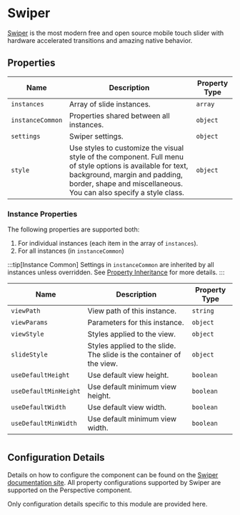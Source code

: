 # Swiper

[Swiper] is the most modern free and open source mobile touch slider with hardware accelerated transitions and amazing native behavior.

## Properties

<APITable>

| Name | Description | Property Type |
| -- | -- | -- |
| `instances` | Array of slide instances. | `array` |
| `instanceCommon` | Properties shared between all instances. | `object` | 
| `settings` | Swiper settings. | `object` |
| `style` | Use styles to customize the visual style of the component. Full menu of style options is available for text, background, margin and padding, border, shape and miscellaneous. You can also specify a style class. | `object` | 

</APITable>

### Instance Properties

The following properties are supported both:
1. For individual instances (each item in the array of `instances`).
2. For all instances (in `instanceCommon`)

:::tip[Instance Common]
Settings in `instanceCommon` are inherited by all instances unless overridden. See [Property Inheritance](./property-inheritance) for more details.
:::

<APITable>

| Name | Description | Property Type |
| -- | -- | -- |
| `viewPath` | View path of this instance. | `string` |
| `viewParams` | Parameters for this instance. | `object` | 
| `viewStyle` | Styles applied to the view. | `object` |
| `slideStyle` | Styles applied to the slide. The slide is the container of the view. | `object` |
| `useDefaultHeight` | Use default view height. | `boolean` |
| `useDefaultMinHeight` | Use default minimum view height. | `boolean` |
| `useDefaultWidth` | Use default view width. | `boolean` |
| `useDefaultMinWidth` | Use default minimum view width. | `boolean` |

</APITable>



#


## Configuration Details

Details on how to configure the component can be found on the [Swiper documentation site][Swiper].
All property configurations supported by Swiper are supported on the Perspective component.

Only configuration details specific to this module are provided here.

<DocCardList />

[Swiper]: https://swiperjs.com/
[Swiper documentation]: https://swiperjs.com/swiper-api#parameters